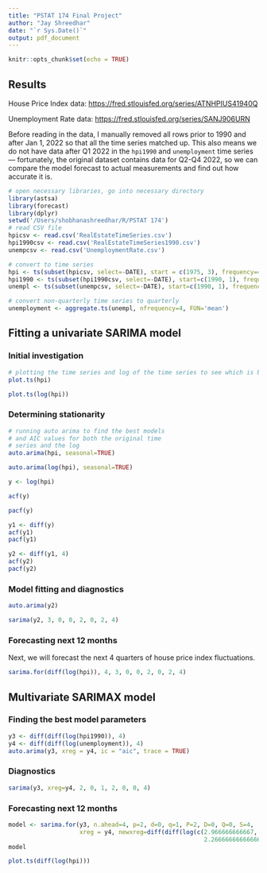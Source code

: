 ```yaml
---
title: "PSTAT 174 Final Project"
author: "Jay Shreedhar"
date: "`r Sys.Date()`"
output: pdf_document
---
```


```r
knitr::opts_chunk$set(echo = TRUE)
```

## Results

House Price Index data: <https://fred.stlouisfed.org/series/ATNHPIUS41940Q>

Unemployment Rate data: <https://fred.stlouisfed.org/series/SANJ906URN>

Before reading in the data, I manually removed all rows prior to 1990 and after Jan 1, 2022 so that all the time series matched up. This also means we do not have data after Q1 2022 in the `hpi1990` and `unemployment` time series --- fortunately, the original dataset contains data for Q2-Q4 2022, so we can compare the model forecast to actual measurements and find out how accurate it is.

```r
# open necessary libraries, go into necessary directory
library(astsa)
library(forecast)
library(dplyr)
setwd('/Users/shobhanashreedhar/R/PSTAT 174')
# read CSV file
hpicsv <- read.csv('RealEstateTimeSeries.csv')
hpi1990csv <- read.csv('RealEstateTimeSeries1990.csv')
unempcsv <- read.csv('UnemploymentRate.csv')
```

```r
# convert to time series
hpi <- ts(subset(hpicsv, select=-DATE), start = c(1975, 3), frequency=4)
hpi1990 <- ts(subset(hpi1990csv, select=-DATE), start=c(1990, 1), frequency=4)
unempl <- ts(subset(unempcsv, select=-DATE), start=c(1990, 1), frequency=12)
```

```r
# convert non-quarterly time series to quarterly
unemployment <- aggregate.ts(unempl, nfrequency=4, FUN='mean')
```

## Fitting a univariate SARIMA model

### Initial investigation

```r
# plotting the time series and log of the time series to see which is better modeled
plot.ts(hpi)
```

```r
plot.ts(log(hpi))
```

### Determining stationarity

```r
# running auto arima to find the best models 
# and AIC values for both the original time 
# series and the log
auto.arima(hpi, seasonal=TRUE)
```

```r
auto.arima(log(hpi), seasonal=TRUE)
```

```r

y <- log(hpi)

acf(y)

pacf(y)
```

```r

y1 <- diff(y)
acf(y1)
pacf(y1)
```

```r
y2 <- diff(y1, 4)
acf(y2)
pacf(y2)
```

### Model fitting and diagnostics

```r
auto.arima(y2)
```

```r

sarima(y2, 3, 0, 0, 2, 0, 2, 4)

```

### Forecasting next 12 months

Next, we will forecast the next 4 quarters of house price index fluctuations.

```r

sarima.for(diff(log(hpi)), 4, 3, 0, 0, 2, 0, 2, 4)

```

## Multivariate SARIMAX model

### Finding the best model parameters

```r
y3 <- diff(diff(log(hpi1990)), 4)
y4 <- diff(diff(log(unemployment)), 4)
auto.arima(y3, xreg = y4, ic = "aic", trace = TRUE)

```

### Diagnostics

```r

sarima(y3, xreg=y4, 2, 0, 1, 2, 0, 0, 4)

```

### Forecasting next 12 months

```r

model <- sarima.for(y3, n.ahead=4, p=2, d=0, q=1, P=2, D=0, Q=0, S=4, 
                    xreg = y4, newxreg=diff(diff(log(c(2.966666666667, 2.1333333, 
                                                       2.266666666666667, 2.233333333333333, 3.15)))))
model
```

```r

plot.ts(diff(log(hpi)))

```
